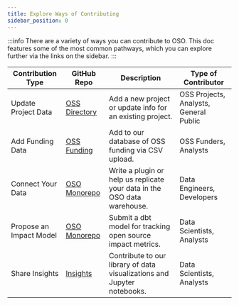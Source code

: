 ```yaml
---
title: Explore Ways of Contributing
sidebar_position: 0
---
```


:::info
There are a variety of ways you can contribute to OSO. This doc features some of the most common pathways, which you can explore further via the links on the sidebar.
:::

<table>
<thead>
<tr>
<th style={{textAlign: 'left'}}>Contribution Type</th>
<th style={{textAlign: 'left'}}>GitHub Repo</th>
<th style={{textAlign: 'left'}}>Description</th>
<th style={{textAlign: 'left'}}>Type of Contributor</th>
</tr>
</thead>
<tbody>
<tr>
<td>Update Project Data</td>
<td><a href="https://github.com/opensource-observer/oss-directory">OSS Directory</a></td>
<td>Add a new project or update info for an existing project.</td>
<td>OSS Projects, Analysts, General Public</td>
</tr>
<tr>
<td>Add Funding Data</td>
<td><a href="https://github.com/opensource-observer/oss-funding">OSS Funding</a></td>
<td>Add to our database of OSS funding via CSV upload.</td>
<td>OSS Funders, Analysts</td>
</tr>
<tr>
<td>Connect Your Data</td>
<td><a href="https://github.com/opensource-observer/oso">OSO Monorepo</a></td>
<td>Write a plugin or help us replicate your data in the OSO data warehouse.</td>
<td>Data Engineers, Developers</td>
</tr>
<tr>
<td>Propose an Impact Model</td>
<td><a href="https://github.com/opensource-observer/oso">OSO Monorepo</a></td>
<td>Submit a dbt model for tracking open source impact metrics.</td>
<td>Data Scientists, Analysts</td>
</tr>
<tr>
<td>Share Insights</td>
<td><a href="https://github.com/opensource-observer/insights">Insights</a></td>
<td>Contribute to our library of data visualizations and Jupyter notebooks.</td>
<td>Data Scientists, Analysts</td>
</tr>
</tbody>
</table>

